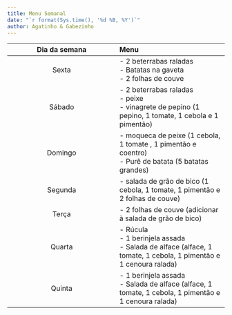 ```yaml
---
title: Menu Semanal
date: "`r format(Sys.time(), '%d %B, %Y')`"
author: Agatinho & Gabezinho
---
```


**Dia da semana**  |  **Menu**
:-: |  :--
Sexta  |  -  2 beterrabas raladas \
-  Batatas na gaveta \
-  2 folhas de couve 
Sábado  | - 2 beterrabas raladas \
-  peixe \
-  vinagrete de pepino (1 pepino, 1 tomate, 1 cebola e 1 pimentão)
Domingo  | - moqueca de peixe (1 cebola, 1 tomate , 1 pimentão e coentro) \
- Purê de batata (5 batatas grandes) 
Segunda  | -  salada de grão de bico (1 cebola, 1 tomate, 1 pimentão e 2 folhas de couve)
Terça  | - 2 folhas de couve (adicionar à salada de grão de bico)
Quarta  | - Rúcula \
- 1 berinjela assada \
- Salada de alface (alface, 1 tomate, 1 cebola, 1 pimentão e 1 cenoura ralada) 
Quinta  | - 1 berinjela assada \
- Salada de alface (alface, 1 tomate, 1 cebola, 1 pimentão e 1 cenoura ralada) 
